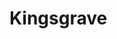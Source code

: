 
# Kingsgrave
<ProjectDetails
  floatRight
  region="Dorne"
  house="House Manwoody"
  type="Castle"
  status="Completed"
  warp="/warp kingsgrave"
  projectLead="ZeRamenGuy"
  dateStarted="2014-07-01T07:00:00+00:00"
  dateCompleted="2014-07-01T07:00:00+00:00"
/>
